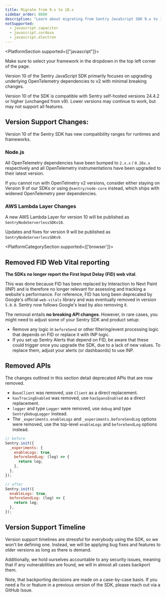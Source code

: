 ```yaml
---
title: Migrate from 9.x to 10.x
sidebar_order: 8880
description: "Learn about migrating from Sentry JavaScript SDK 9.x to 10.x"
notSupported:
  - javascript.capacitor
  - javascript.cordova
  - javascript.electron
---
```


<PlatformSection supported={["javascript"]}>
<Alert title="Using a framework?" level="info">

Make sure to select your framework in the dropdown in the top left corner of the page.

</Alert>
</PlatformSection>

Version 10 of the Sentry JavaScript SDK primarily focuses on upgrading underlying OpenTelemetry dependencies to v2 with minimal breaking changes.

Version 10 of the SDK is compatible with Sentry self-hosted versions 24.4.2 or higher (unchanged from v9).
Lower versions may continue to work, but may not support all features.

## Version Support Changes:

Version 10 of the Sentry SDK has new compatibility ranges for runtimes and frameworks.

### Node.js

All OpenTelemetry dependencies have been bumped to `2.x.x` / `0.20x.x` respectively and all OpenTelemetry instrumentations have been upgraded to their latest version.

If you cannot run with OpenTelmetry v2 versions, consider either staying on Version 9 of our SDKs or using `@sentry/node-core` instead, which ships with widened OpenTelemetry peer dependencies.

### AWS Lambda Layer Changes

A new AWS Lambda Layer for version 10 will be published as `SentryNodeServerlessSDKv10`.

Updates and fixes for version 9 will be published as `SentryNodeServerlessSDKv9`.

<PlatformCategorySection supported={['browser']}>

## Removed FID Web Vital reporting

**The SDKs no longer report the First Input Delay (FID) web vital**.

This was done because FID has been replaced by Interaction to Next Paint (INP) and is therefore no longer relevant for assessing and tracking a website's performance.
For reference, FID has long been deprecated by Google's official `web-vitals` library and was eventually removed in version `5.0.0`.
Sentry now follows Google's lead by also removing it.

The removal entails **no breaking API changes**. However, in rare cases, you might need to adjust some of your Sentry SDK and product setup:

  - Remove any logic in `beforeSend` or other filtering/event processing logic that depends on FID or replace it with INP logic.
  - If you set up Sentry Alerts that depend on FID, be aware that these could trigger once you upgrade the SDK, due to a lack of new values.
    To replace them, adjust your alerts (or dashbaords) to use INP.

</PlatformCategorySection>

## Removed APIs

The changes outlined in this section detail deprecated APIs that are now removed.

- `BaseClient` was removed, use `Client` as a direct replacement.
- `hasTracingEnabled` was removed, use `hasSpansEnabled` as a direct replacement.
- `logger` and type `Logger` were removed, use `debug` and type `SentryDebugLogger` instead.
- The `_experiments.enableLogs` and `_experiments.beforeSendLog` options were removed, use the top-level `enableLogs` and `beforeSendLog` options instead.

```js
// before
Sentry.init({
  _experiments: {
    enableLogs: true,
    beforeSendLog: (log) => {
      return log;
    },
  },
});

// after
Sentry.init({
  enableLogs: true,
  beforeSendLog: (log) => {
    return log;
  },
});
```

## Version Support Timeline

Version support timelines are stressful for everybody using the SDK, so we won't be defining one.
Instead, we will be applying bug fixes and features to older versions as long as there is demand.

Additionally, we hold ourselves accountable to any security issues, meaning that if any vulnerabilities are found, we will in almost all cases backport them.

Note, that backporting decisions are made on a case-by-case basis.
If you need a fix or feature in a previous version of the SDK, please reach out via a GitHub Issue.
